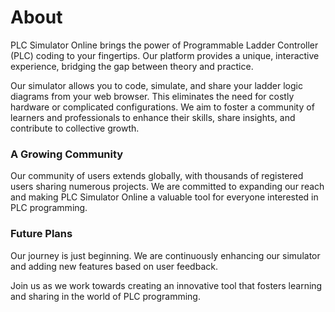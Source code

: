 # About

PLC Simulator Online brings the power of Programmable Ladder Controller (PLC) coding to your fingertips. Our platform provides a unique, interactive experience, bridging the gap between theory and practice.

Our simulator allows you to code, simulate, and share your ladder logic diagrams from your web browser. This eliminates the need for costly hardware or complicated configurations. We aim to foster a community of learners and professionals to enhance their skills, share insights, and contribute to collective growth.

### A Growing Community

Our community of users extends globally, with thousands of registered users sharing numerous projects. We are committed to expanding our reach and making PLC Simulator Online a valuable tool for everyone interested in PLC programming.

### Future Plans

Our journey is just beginning. We are continuously enhancing our simulator and adding new features based on user feedback.

Join us as we work towards creating an innovative tool that fosters learning and sharing in the world of PLC programming.
